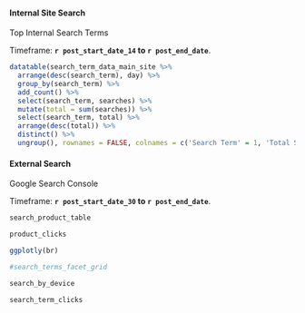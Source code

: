 #### Internal Site Search

Top Internal Search Terms

Timeframe: **`r post_start_date_14` to `r post_end_date`**.

```{r internal_search_terms, echo=FALSE, message=FALSE, warning=FALSE}

datatable(search_term_data_main_site %>%
  arrange(desc(search_term), day) %>%
  group_by(search_term) %>%
  add_count() %>%
  select(search_term, searches) %>%
  mutate(total = sum(searches)) %>%
  select(search_term, total) %>%
  arrange(desc(total)) %>%
  distinct() %>%
  ungroup(), rownames = FALSE, colnames = c('Search Term' = 1, 'Total Searches' = 2))

```


#### External Search

Google Search Console

Timeframe: **`r post_start_date_30` to `r post_end_date`**.

```{r search_console_prod_tbl, echo=FALSE, fig.align='center', fig.height=7, fig.width=9, message=FALSE, warning=FALSE}
search_product_table
```

```{r search_console_prod_clicks, echo=FALSE, fig.align='center', fig.height=7, fig.width=9, message=FALSE, warning=FALSE}

product_clicks

```

```{r search_console_prod_brand_nonbrand, echo=FALSE, fig.align='center', fig.height=7, fig.width=9, message=FALSE, warning=FALSE}

ggplotly(br)

```

```{r search_console_search_terms, echo=FALSE, fig.align='center', fig.height=7, fig.width=9, message=FALSE, warning=FALSE}
#search_terms_facet_grid
```


```{r search_console_prod_devices, echo=FALSE, fig.align='center', fig.height=7, fig.width=9, message=FALSE, warning=FALSE}

search_by_device
```

```{r search_console_prod_total_clicks, echo=FALSE, fig.align='center', fig.height=7, fig.width=9, message=FALSE, warning=FALSE}

search_term_clicks
```
